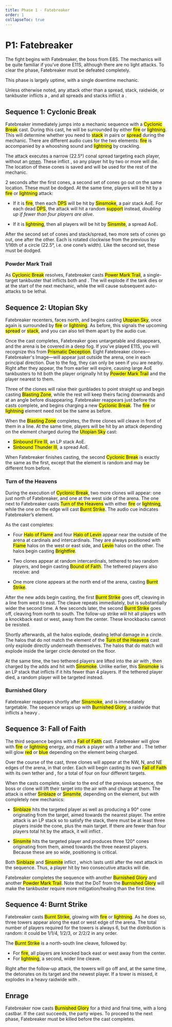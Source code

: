 ```yaml
---
title: Phase 1 - Fatebreaker
order: 1
collapseToc: true
---
```


# P1: Fatebreaker

The fight begins with Fatebreaker, the boss from E8S.
The mechanics will be quite familiar if you’ve done E11S, although there are no light attacks.
To clear the phase, Fatebreaker must be defeated completely.

This phase is largely uptime, with a single downtime mechanic.

Unless otherwise noted, any attack other than a spread, stack, raidwide, or tankbuster inflicts a
<Buff b="damage-down" dur="2m" />, and all spreads and stacks inflict a <Buff b="magic-vuln" dur="2s" />.

## Sequence 1: Cyclonic Break
Fatebreaker immediately jumps into a mechanic sequence with a <mark class="hl-cast">Cyclonic Break</mark> cast.
During this cast, he will be surrounded by either <mark class="hl-fire">fire</mark> or <mark class="hl-electric">lightning</mark>.
This will determine whether you need to <mark class="hl-fire">stack</mark> in pairs or <mark class="hl-electric">spread</mark> during the mechanic.
There are different audio cues for the two elements: <mark class="hl-fire">fire</mark> is accompanied by a whooshing sound and <mark class="hl-electric">lightning</mark> by crackling.

The attack executes a narrow (22.5°) conal spread targeting each player, without an <u title="A puddle telegraphing an upcoming AoE">omen</u>.
These inflict <Buff b="phys-vuln" dur="2s" />, so any player hit by two or more will die.
The location of these cones is saved and will be used for the rest of the mechanic.

2 seconds after the first cones, a second set of cones go out on the same location.
These must be dodged.
At the same time, players will be hit by a <mark class="hl-fire">fire</mark> or <mark class="hl-electric">lightning</mark> attack:

* If it is <mark class="hl-fire">fire</mark>, then each <mark class="hl-dps">DPS</mark> will be hit by <mark class="hl-fire">Sinsmoke</mark>, a pair stack AoE.
For each dead <mark class="hl-dps">DPS</mark>, the attack will hit a random <mark class="hl-support">support</mark> instead, *doubling up if fewer than four players are alive*.

* If it is <mark class="hl-electric">lightning</mark>, then all players will be hit by <mark class="hl-electric">Sinsmite</mark>, a spread AoE.

After the second set of cones and stack/spread, two more sets of cones go out, one after the other. Each is rotated clockwise from the previous by 1/16th of a circle (22.5°, i.e. one cone’s width). Like the second set, these must be dodged.

### Powder Mark Trail
As <mark class="hl-cast">Cyclonic Break</mark> resolves, Fatebreaker casts <mark class="hl-cast">Power Mark Trail</mark>, a single-target tankbuster that inflicts both <Buff b="powder-mark-trail" dur="16s" /> and <Buff b="phys-vuln" dur="14s" />.
The <Buff b="powder-mark-trail" short /> will explode if the tank dies or at the start of the next mechanic, while the <Buff b="phys-vuln" short /> will cause subsequent auto-attacks to be lethal.

## Sequence 2: Utopian Sky
Fatebreaker recenters, faces north, and begins casting <mark class="hl-cast">Utopian Sky</mark>, once again is surrounded by <mark class="hl-fire">fire</mark> or <mark class="hl-electric">lightning</mark>.
As before, this signals the upcoming <mark class="hl-fire">spread</mark> or <mark class="hl-electric">stack</mark>, and you can also tell them apart by the audio cue.

Once the cast completes, Fatebreaker goes untargetable and disappears, and the arena is be covered in a deep fog.
If you’ve played E11S, you will recognize this from <mark class="hl-cast">Prismatic Deception</mark>.
Eight Fatebreaker clones—Fatebreaker's Image—will appear just outside the arena, one in each principal direction.
Due to the fog, they can only be seen if you are nearby.
Right after they appear, the <Buff b="powder-mark-trail" short /> from earlier will expire, causing large AoE tankbusters to hit both the player originally hit by <mark class="hl-cast">Powder Mark Trail</mark> and the player nearest to them.

Three of the clones will raise their gunblades to point straight up and begin casting <mark class="hl-cast">Blasting Zone</mark>, while the rest will keep theirs facing downwards and at an angle before disappearing.
Fatebreaker reappears just before the casts complete, and begins charging a new <mark class="hl-cast">Cyclonic Break</mark>.
The <mark class="hl-fire">fire</mark> or <mark class="hl-electric">lightning</mark> element need not be the same as before.

When the <mark class="hl-cast">Blasting Zone</mark> completes, the three clones will cleave in front of them in a line.
At the same time, players will be hit by an attack depending on the element charged during the <mark class="hl-cast">Utopian Sky</mark> cast:

* <mark class="hl-fire">Sinbound Fire III</mark>, an LP stack AoE.
* <mark class="hl-electric">Sinbound Thunder III</mark>, a spread AoE.

When Fatebreaker finishes casting, the second <mark class="hl-cast">Cyclonic Break</mark> is exactly the same as the first, except that the element is random and may be different from before.

### Turn of the Heavens
During the execution of <mark class="hl-cast">Cyclonic Break</mark>, two more clones will appear: one just north of Fatebreaker, and one at the west side of the arena.
The one next to Fatebreaker casts <mark class="hl-cast">Turn of the Heavens</mark> with either <mark class="hl-fire">fire</mark> or <mark class="hl-electric">lightning</mark>, while the one on the edge will cast <mark class="hl-electric">Burnt Strike</mark>.
The audio cue indicates Fatebreaker’s element.

As the cast completes:

* Four <mark class="hl-fire">Halo of Flame</mark> and four <mark class="hl-electric">Halo of Levin</mark> appear near the outside of the arena at cardinals and intercardinals.
They are always positioned with <mark class="hl-fire">Flame</mark> halos on the west or east side, and <mark class="hl-electric">Levin</mark> halos on the other.
The halos begin casting <mark class="hl-cast">Brightfire</mark>.

* Two clones appear at random intercardinals, tethered to two random players, and begin casting <mark class="hl-fire">Bound of Faith</mark>.
The tethered players also receive: <Buff b="prey" /> and <Buff b="fated-burn-mark" dur="15s" />

* One more clone appears at the north end of the arena, casting <mark class="hl-fire">Burnt Strike</mark>.

After the new adds begin casting, the first <mark class="hl-cast">Burnt Strike</mark> goes off, cleaving in a line from west to east.
The cleave repeats immediately, but is substantially wider the second time.
A few seconds later, the second <mark class="hl-cast">Burnt Strike</mark> goes off, cleaving from north to south.
The follow-up strike will hit all players with a knockback east or west, away from the center.
These knockbacks cannot be resisted.

Shortly afterwards, all the halos explode, dealing lethal damage in a circle.
The halos that do not match the element of the <mark class="hl-cast">Turn of the Heavens</mark> cast only explode directly underneath themselves.
The halos that do match will explode inside the larger circle denoted on the floor.

At the same time, the two tethered players are lifted into the air with <Buff b="floating-fetters" dur="3s" />, then charged by the adds and hit with <mark class="hl-fire">Sinsmoke</mark>.
Unlike earlier, this <mark class="hl-fire">Sinsmoke</mark> is an LP stack that inflicts <Buff b="mark-of-mortality" dur="2m" /> if it hits fewer than 4 players.
If the tethered player died, a random player will be targeted instead.

### Burnished Glory
Fatebreaker reappears shortly after <mark class="hl-fire">Sinsmoke</mark>, and is immediately targetable.
The sequence wraps up with <mark class="hl-cast">Burnished Glory</mark>, a raidwide that inflicts a heavy <Buff b="bleeding" dur="15s" />.

## Sequence 3: Fall of Faith
The third sequence begins with a <mark class="hl-cast">Fall of Faith</mark> cast.
Fatebreaker will glow with <mark class="hl-fire">fire</mark> or <mark class="hl-electric">lightning</mark> energy, and mark a player with a tether and <Buff b="prey" />.
The tether will glow <mark class="hl-fire">red</mark> or <mark class="hl-electric">blue</mark> depending on the element being charged.

Over the course of the cast, three clones will appear at the NW, N, and NE edges of the arena, in that order.
Each will begin casting its own <mark class="hl-cast">Fall of Faith</mark> with its own tether and <Buff b="prey" short />, for a total of four on four different targets.

When the casts complete, similar to the end of the previous sequence, the boss or clone will lift their target into the air with <Buff b="floating-fetters" dur="3s" /> and charge at them.
The attack is either <mark class="hl-fire">Sinblaze</mark> or <mark class="hl-electric">Sinsmite</mark>, depending on the element, but with completely new mechanics:

* <mark class="hl-fire">Sinblaze</mark> hits the targeted player as well as producing a 90° cone originating from the target, aimed towards the nearest player.
The entire attack is an LP stack so to satisfy the stack, there must be at least three players inside the cone, plus the main target.
If there are fewer than four players total hit by the attack, it will inflict <Buff b="mark-of-mortality" dur="2m" />.

* <mark class="hl-electric">Sinsmite</mark> hits the targeted player and produces three 120° cones originating from them, aimed towards the three nearest players.
Because these are so wide, positioning is critical.

Both <mark class="hl-fire">Sinblaze</mark> and <mark class="hl-electric">Sinsmite</mark> inflict <Buff b="magic-vuln" dur="4s" />, which lasts until after the next attack in the sequence.
Thus, a player hit by two consecutive attacks will die.

Fatebreaker completes the sequence with another <mark class="hl-cast">Burnished Glory</mark> and another <mark class="hl-cast">Powder Mark Trail</mark>.
Note that the DoT from the <mark class="hl-cast">Burnished Glory</mark> will make the tankbuster require more mitigation/healing than the first time.

## Sequence 4: Burnt Strike
Fatebreaker casts <mark class="hl-cast">Burnt Strike</mark>, glowing with <mark class="hl-fire">fire</mark> or <mark class="hl-electric">lightning</mark>.
As he does so, three towers appear along the east or west edge of the arena.
The total number of players required for the towers is always 6, but the distribution is random: it could be 1/1/4, 1/2/3, or 2/2/2 in any order.

The <mark class="hl-cast">Burnt Strike</mark> is a north-south line cleave, followed by:

* For <mark class="hl-fire">fire</mark>, all players are knocked back east or west away from the center.
* For <mark class="hl-electric">lightning</mark>, a second, wider line cleave.

Right after the follow-up attack, the towers will go off and, at the same time, the <Buff b="powder-mark-trail" /> detonates on its target and the newest player.
If a tower is missed, it explodes in a heavy raidwide with <Buff b="damage-down" dur="2m" short />.

## Enrage
Fatebreaker now casts <mark class="hl-cast">Burnished Glory</mark> for a third and final time, with a long castbar.
If the cast succeeds, the party wipes.
To proceed to the next phase, Fatebreaker must be killed before the cast completes.
